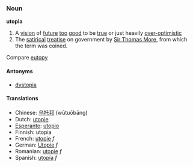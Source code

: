 === Noun ===
'''utopia'''

#A [[vision]] of [[future]] [[too]] [[good]] to be [[true]] or just heavily [[over-optimistic]]
#The [[satirical]] [[treatise]] on government by [[w:Thomas More|Sir Thomas More]], from which the term was coined.

Compare [[eutopy]]

====Antonyms====
*[[dystopia]]

==== Translations ====
*Chinese: [[乌托邦]] (wūtuōbāng)
*Dutch: [[utopie]]
*[[Esperanto]]: [[utopio]]
*Finnish: utopia
*French: [[utopie]] ''f''
*German: [[Utopie]] ''f''
*Romanian: [[utopie]] ''f''
*Spanish: [[utopía]] ''f''